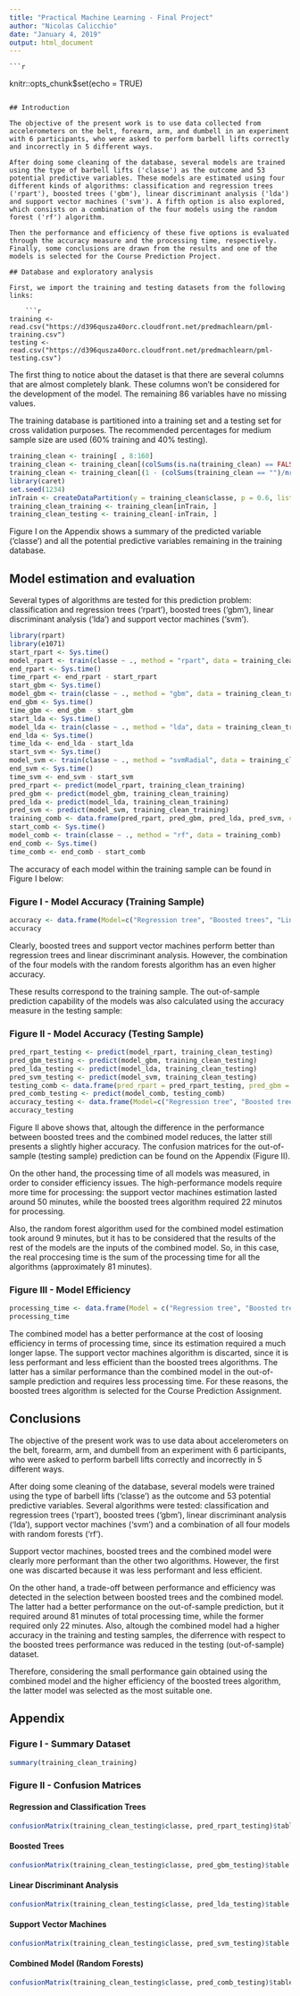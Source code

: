 ---
title: "Practical Machine Learning - Final Project"
author: "Nicolas Calicchio"
date: "January 4, 2019"
output: html_document
---
    
    ```{r setup, include=FALSE}
knitr::opts_chunk$set(echo = TRUE)
```

## Introduction

The objective of the present work is to use data collected from accelerometers on the belt, forearm, arm, and dumbell in an experiment with 6 participants, who were asked to perform barbell lifts correctly and incorrectly in 5 different ways. 

After doing some cleaning of the database, several models are trained using the type of barbell lifts ('classe') as the outcome and 53 potential predictive variables. These models are estimated using four different kinds of algorithms: classification and regression trees ('rpart'), boosted trees ('gbm'), linear discriminant analysis ('lda') and support vector machines ('svm'). A fifth option is also explored, which consists on a combination of the four models using the random forest ('rf') algorithm.

Then the performance and efficiency of these five options is evaluated through the accuracy measure and the processing time, respectively. Finally, some conclusions are drawn from the results and one of the models is selected for the Course Prediction Project.

## Database and exploratory analysis

First, we import the training and testing datasets from the following links:
    
    ```{r}
training <- read.csv("https://d396qusza40orc.cloudfront.net/predmachlearn/pml-training.csv")
testing <- read.csv("https://d396qusza40orc.cloudfront.net/predmachlearn/pml-testing.csv")
```

The first thing to notice about the dataset is that there are several columns that are  almost completely blank. These columns won't be considered for the development of the model. The remaining 86 variables have no missing values.

The training database is partitioned into a training set and a testing set for cross validation purposes. The recommended percentages for medium sample size are used (60% training and 40% testing).

```{r}
training_clean <- training[ , 8:160]
training_clean <- training_clean[(colSums(is.na(training_clean) == FALSE)/nrow(training_clean)) > 0.5]
training_clean <- training_clean[(1 - (colSums(training_clean == "")/nrow(training_clean))) > 0.5]
library(caret)
set.seed(1234)
inTrain <- createDataPartition(y = training_clean$classe, p = 0.6, list = FALSE)
training_clean_training <- training_clean[inTrain, ]
training_clean_testing <- training_clean[-inTrain, ]
```

Figure I on the Appendix shows a summary of the predicted variable ('classe') and all the potential predictive variables remaining in the training database.

## Model estimation and evaluation

Several types of algorithms are tested for this prediction problem: classification and regression trees ('rpart'), boosted trees ('gbm'), linear discriminant analysis ('lda') and support vector machines ('svm').

```{r}
library(rpart)
library(e1071)
start_rpart <- Sys.time()
model_rpart <- train(classe ~ ., method = "rpart", data = training_clean_training)
end_rpart <- Sys.time()
time_rpart <- end_rpart - start_rpart
start_gbm <- Sys.time()
model_gbm <- train(classe ~ ., method = "gbm", data = training_clean_training, verbose = FALSE)
end_gbm <- Sys.time()
time_gbm <- end_gbm - start_gbm
start_lda <- Sys.time()
model_lda <- train(classe ~ ., method = "lda", data = training_clean_training)
end_lda <- Sys.time()
time_lda <- end_lda - start_lda
start_svm <- Sys.time()
model_svm <- train(classe ~ ., method = "svmRadial", data = training_clean_training)
end_svm <- Sys.time()
time_svm <- end_svm - start_svm
pred_rpart <- predict(model_rpart, training_clean_training)
pred_gbm <- predict(model_gbm, training_clean_training)
pred_lda <- predict(model_lda, training_clean_training)
pred_svm <- predict(model_svm, training_clean_training)
training_comb <- data.frame(pred_rpart, pred_gbm, pred_lda, pred_svm, classe = training_clean_training$classe)
start_comb <- Sys.time()
model_comb <- train(classe ~ ., method = "rf", data = training_comb)
end_comb <- Sys.time()
time_comb <- end_comb - start_comb
```

The accuracy of each model within the training sample can be found in Figure I below:

### Figure I - Model Accuracy (Training Sample)

```{r}
accuracy <- data.frame(Model=c("Regression tree", "Boosted trees", "Linear discriminant analysis", "Support vector machines", "Combined model"), Accuracy=c(round(max(head(model_rpart$results)$Accuracy), 5), round(max(head(model_gbm$results)$Accuracy), 5), round(max(head(model_lda$results)$Accuracy), 5), round(max(head(model_svm$results)$Accuracy),5), round(max(head(model_comb$results)$Accuracy),5)))
accuracy
```

Clearly, boosted trees and support vector machines perform better than regression trees and linear discriminant analysis. However, the combination of the four models with the random forests algorithm has an even higher accuracy.

These results correspond to the training sample. The out-of-sample prediction capability of the models was also calculated using the accuracy measure in the testing sample:

### Figure II - Model Accuracy (Testing Sample)

```{r}
pred_rpart_testing <- predict(model_rpart, training_clean_testing)
pred_gbm_testing <- predict(model_gbm, training_clean_testing)
pred_lda_testing <- predict(model_lda, training_clean_testing)
pred_svm_testing <- predict(model_svm, training_clean_testing)
testing_comb <- data.frame(pred_rpart = pred_rpart_testing, pred_gbm = pred_gbm_testing, pred_lda = pred_lda_testing, pred_svm = pred_svm_testing)
pred_comb_testing <- predict(model_comb, testing_comb)
accuracy_testing <- data.frame(Model=c("Regression tree", "Boosted trees", "Linear discriminant analysis", "Support vector machines", "Combined model"), Accuracy=c(round(confusionMatrix(training_clean_testing$classe, pred_rpart_testing)$overall[1], 5), round(confusionMatrix(training_clean_testing$classe, pred_gbm_testing)$overall[1], 5), round(confusionMatrix(training_clean_testing$classe, pred_lda_testing)$overall[1], 5), round(confusionMatrix(training_clean_testing$classe, pred_svm_testing)$overall[1],5), round(confusionMatrix(training_clean_testing$classe, pred_comb_testing)$overall[1],5)))
accuracy_testing
```

Figure II above shows that, altough the difference in the performance between boosted trees and the combined model reduces, the latter still presents a slightly higher accuracy. The confusion matrices for the out-of-sample (testing sample) prediction can be found on the Appendix (Figure II).

On the other hand, the processing time of all models was measured, in order to consider efficiency issues. The high-performance models require more time for processing: the support vector machines estimation lasted around 50 minutes, while the boosted trees algorithm required 22 minutos for processing. 

Also, the random forest algorithm used for the combined model estimation took around 9 minutes, but it has to be considered that the results of the rest of the models are the inputs of the combined model. So, in this case, the real proccesing time is the sum of the processing time for all the algorithms (approximately 81 minutes). 

### Figure III - Model Efficiency

```{r}
processing_time <- data.frame(Model = c("Regression tree", "Boosted trees", "Linear discriminant analysis", "Support vector machines", "Combined model"), Processing_time = c(time_rpart, time_gbm, time_lda, time_svm, time_comb))
processing_time
```

The combined model has a better performance at the cost of loosing efficiency in terms of processing time, since its estimation required a much longer lapse. The support vector machines algorithm is discarted, since it is less performant and less efficient than the boosted trees algorithms. The latter has a similar performance than the combined model in the out-of-sample prediction and requires less processing time. For these reasons, the boosted trees algorithm is selected for the Course Prediction Assignment.

## Conclusions

The objective of the present work was to use data about accelerometers on the belt, forearm, arm, and dumbell from an experiment with 6 participants, who were asked to perform barbell lifts correctly and incorrectly in 5 different ways. 

After doing some cleaning of the database, several models were trained using the type of barbell lifts ('classe') as the outcome and 53 potential predictive variables. Several algorithms were tested: classification and regression trees ('rpart'), boosted trees ('gbm'), linear discriminant analysis ('lda'), support vector machines ('svm') and a combination of all four models with random forests ('rf').

Support vector machines, boosted trees and the combined model were clearly more performant than the other two algorithms. However, the first one was discarted because it was less performant and less efficient.

On the other hand, a trade-off between performance and efficiency was detected in the selection between boosted trees and the combined model. The latter had a better performance on the out-of-sample prediction, but it required around 81 minutes of total processing time, while the former required only 22 minutes. Also, altough the combined model had a higher accuracy in the training and testing samples, the diferrence with respect to the boosted trees performance was reduced in the testing (out-of-sample) dataset. 

Therefore, considering the small performance gain obtained using the combined model and the higher efficiency of the boosted trees algorithm, the latter model was selected as the most suitable one.

## Appendix

### Figure I - Summary Dataset

```{r}
summary(training_clean_training)
```

### Figure II - Confusion Matrices

#### Regression and Classification Trees
```{r}
confusionMatrix(training_clean_testing$classe, pred_rpart_testing)$table
```

#### Boosted Trees
```{r}
confusionMatrix(training_clean_testing$classe, pred_gbm_testing)$table
```

#### Linear Discriminant Analysis
```{r}
confusionMatrix(training_clean_testing$classe, pred_lda_testing)$table
```
#### Support Vector Machines
```{r}
confusionMatrix(training_clean_testing$classe, pred_svm_testing)$table
```

#### Combined Model (Random Forests)
```{r}
confusionMatrix(training_clean_testing$classe, pred_comb_testing)$table
```